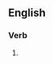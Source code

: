 {{also|atténuâtes}}

==English==

===Verb===
{{head|en|verb form}}

# {{en-third-person singular of|attenuate}}